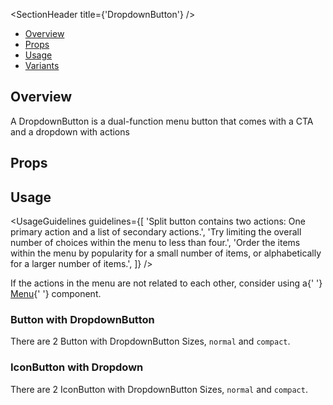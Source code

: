 
<Meta of={DropdownButtonStories} />

<SectionHeader title={'DropdownButton'} />

- [Overview](#overview)
- [Props](#props)
- [Usage](#usage)
- [Variants](#variants)

## Overview

A DropdownButton is a dual-function menu button that comes with a CTA and a dropdown with actions

## Props

<ArgTypes of={DropdownButton} />

## Usage

<UsageGuidelines
  guidelines={[
    'Split button contains two actions: One primary action and a list of secondary actions.',
    'Try limiting the overall number of choices within the menu to less than four.',
    'Order the items within the menu by popularity for a small number of items, or alphabetically for a larger number of items.',
  ]}
/>

<Tip>
  If the actions in the menu are not related to each other, consider using a{' '}
  <a href="?path=/docs/design-system-menu--menu-with-selection-handler--overview">Menu</a>{' '}
  component.
</Tip>

<SubsectionHeader title="Variants" />

### Button with DropdownButton

There are 2 Button with DropdownButton Sizes, `normal` and `compact`.

<Canvas of={DropdownButtonStories.ButtonWithDropdown} />

### IconButton with Dropdown

There are 2 IconButton with DropdownButton Sizes, `normal` and `compact`.

<Canvas of={DropdownButtonStories.IconButtonWithDropdown} />
